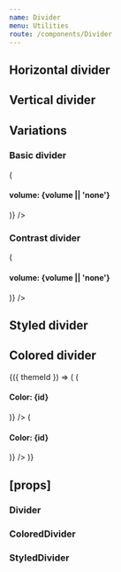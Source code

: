 ```yaml
---
name: Divider
menu: Utilities
route: /components/Divider
---
```



<PageTitle title="Divider" src="components/Divider" />

## Horizontal divider

<Playground>
  <ThemeWrapper>
    <Divider />
  </ThemeWrapper>
</Playground>

## Vertical divider

<Playground>
  <ThemeWrapper>
    <div style={{ height: '60px' }}>
      <Divider orientation="vertical" />
    </div>
  </ThemeWrapper>
</Playground>

## Variations

### Basic divider

<Playground>
  <ThemeWrapper>
    <Looper
      list={[undefined, 'quiet', 'quieter', 'quietest']}
      render={volume => (
        <div key={volume || 'none'} style={{ marginBottom: '12px' }}>
          <h4>volume: {volume || 'none'}</h4>
          <Divider variant="primary" volume={volume} />
        </div>
      )}
    />
  </ThemeWrapper>
</Playground>

### Contrast divider

<Playground>
  <ThemeWrapper contrast>
    <Looper
      list={[undefined, 'quiet', 'quieter', 'quietest']}
      render={volume => (
        <div key={volume || 'none'} style={{ marginBottom: '12px' }}>
          <h4>volume: {volume || 'none'}</h4>
          <Divider contrast volume={volume} />
        </div>
      )}
    />
  </ThemeWrapper>
</Playground>

## Styled divider

<Playground>
  <ThemeWrapper>
    <StyledDivider dividerColor="#393945" />
  </ThemeWrapper>
</Playground>

## Colored divider

<Playground>
  <ThemeWrapper withThemeId>
    {({ themeId }) => (
      <React.Fragment>
        <ColorLooper
          themeId={themeId}
          group="primary"
          render={({ id }) => (
            <div key={id} style={{ marginBottom: '12px' }}>
              <h4>Color: {id}</h4>
              <ColoredDivider key={id} themeId={themeId} colorId={id} />
            </div>
          )}
        />
        <ColorLooper
          themeId={themeId}
          group="neutral"
          render={({ id }) => (
            <div key={id} style={{ marginBottom: '12px' }}>
              <h4>Color: {id}</h4>
              <ColoredDivider key={id} themeId={themeId} colorId={id} />
            </div>
          )}
        />
      </React.Fragment>
    )}
  </ThemeWrapper>
</Playground>

## \[props\]

### Divider

<Props of={Divider} />

### ColoredDivider

<Props of={ColoredDivider} />

### StyledDivider

<Props of={StyledDivider} />
